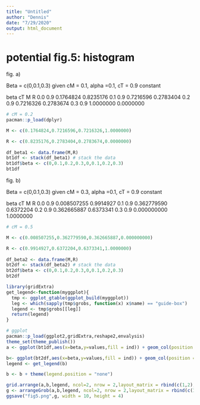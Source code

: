 ```yaml
---
title: "Untitled"
author: "Dennis"
date: "7/29/2020"
output: html_document
---
```


# potential fig.5: histogram

fig. a)

Beta = c(0,0.1,0.3) given cM = 0.1, alpha =0.1, cT = 0.9 constant 

beta  cT    M            R
0.0 0.9 0.1764824 0.8235176
0.1 0.9 0.7216596 0.2783404
0.2 0.9 0.7216326 0.2783674
0.3 0.9 1.0000000 0.0000000

```r
# cM = 0.2 
pacman::p_load(dplyr)

M <- c(0.1764824,0.7216596,0.7216326,1.0000000)

R <- c(0.8235176,0.2783404,0.2783674,0.0000000)
  
df_beta1 <- data.frame(M,R)
bt1df <- stack(df_beta1) # stack the data
bt1df$beta <- c(0,0.1,0.2,0.3,0,0.1,0.2,0.3)
bt1df
```

fig. b)

Beta = c(0,0.1,0.3) given cM = 0.3, alpha =0.1, cT = 0.9 constant 

beta  cT    M            R
0.0 0.9 0.008507255 0.9914927
0.1 0.9 0.362779590 0.6372204
0.2 0.9 0.362665887 0.6373341
0.3 0.9 0.000000000 1.0000000

```r
# cM = 0.5 

M <- c(0.008507255,0.362779590,0.362665887,0.000000000)

R <- c(0.9914927,0.6372204,0.6373341,1.0000000)
  
df_beta2 <- data.frame(M,R)
bt2df <- stack(df_beta2) # stack the data
bt2df$beta <- c(0,0.1,0.2,0.3,0,0.1,0.2,0.3)
bt2df
```

```r
library(gridExtra)
get_legend<-function(myggplot){
  tmp <- ggplot_gtable(ggplot_build(myggplot))
  leg <- which(sapply(tmp$grobs, function(x) x$name) == "guide-box")
  legend <- tmp$grobs[[leg]]
  return(legend)
}
```


```r
# ggplot 
pacman::p_load(ggplot2,gridExtra,reshape2,envalysis)
theme_set(theme_publish())  
a <- ggplot(bt1df,aes(x=beta,y=values,fill = ind)) + geom_col(position = "dodge",colour= "black") + ylim(c(0,1)) + labs(y="Fraction of partially migratory population") + scale_x_continuous(expression(paste("Transmission",~(beta))),labels=as.character(bt1df$beta),breaks=bt1df$beta) + scale_fill_manual(name="Groups",breaks=c("M","R"),labels=c("Migrant","Resident"),values= c("#f7fcb9","#31a354"))+ggtitle(expression(paste((a)~~~c[M]==0.1)))+theme(legend.position = "none")

b<- ggplot(bt2df,aes(x=beta,y=values,fill = ind)) + geom_col(position = "dodge",colour= "black") + ylim(c(0,1)) + scale_x_continuous(expression(paste("Transmission",~(beta))),labels=as.character(bt2df$beta),breaks=bt2df$beta) + scale_fill_manual(name="Groups",breaks=c("M","R"),labels=c("Migrant","Resident"),values= c("#f7fcb9","#31a354"))+ggtitle(expression(paste((b)~~~c[M]==0.3))) + theme(axis.title.y = element_blank())
legend <- get_legend(b)

b <- b + theme(legend.position = "none")
```

```r
grid.arrange(a,b,legend, ncol=2, nrow = 2,layout_matrix = rbind(c(1,2), c(3,3)), widths = c(2.7, 2.7), heights = c(0.4, 0.02))
g <- arrangeGrob(a,b,legend, ncol=2, nrow = 2,layout_matrix = rbind(c(1,2), c(3,3)), widths = c(2.7, 2.7), heights = c(0.4, 0.02))
ggsave("fig5.png",g, width = 10, height = 4)
```
